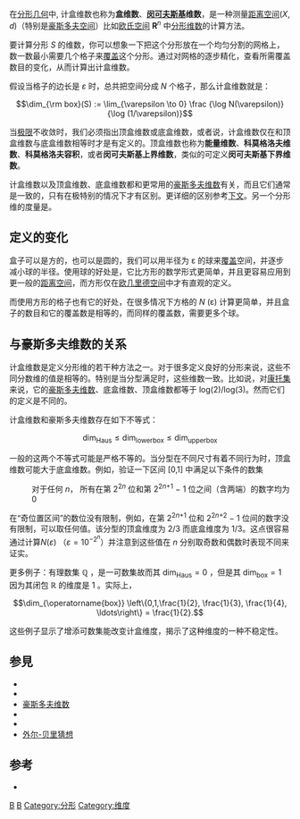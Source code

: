 {{noteTA
|1=zh-hans:闵可夫斯基; zh-hant:閔考斯基;
}}

{{refimprove|time=2010-01-02T05:57:06+00:00}}

在[[分形几何|分形几何]]中, 计盒维数也称为'''盒维数'''、'''[[赫尔曼·闵可夫斯基|闵可夫斯基]]维数'''，是一种测量[[距离空间|距离空间]](''X'', ''d'')（特别是[[豪斯多夫空间|豪斯多夫空间]]）比如[[欧氏空间|欧氏空间]] '''R'''<sup>''n''</sup> 中[[分形维数|分形维数]]的计算方法。

要计算分形 ''S'' 的维数，你可以想象一下把这个分形放在一个均匀分割的网格上，数一数最小需要几个格子来[[覆盖_(拓扑学)|覆盖]]这个分形。通过对网格的逐步精化，查看所需覆盖数目的变化，从而计算出计盒维数。

假设当格子的边长是 ''ε'' 时，总共把空间分成 ''N'' 个格子，那么计盒维数就是：

:<math>\dim_{\rm box}(S) := \lim_{\varepsilon \to 0} \frac {\log N(\varepsilon)}{\log (1/\varepsilon)}</math>

当[[极限|极限]]不收敛时，我们必须指出顶盒维数或底盒维数，或者说，计盒维数仅在和顶盒维数与底盒维数相等时才是有定义的。顶盒维数也称为'''能量维数'''、'''科莫格洛夫维数'''、'''科莫格洛夫容积'''，或者'''闵可夫斯基上界维数'''，类似的可定义'''闵可夫斯基下界维数'''。

计盒维数以及顶盒维数、底盒维数都和更常用的[[豪斯多夫维数|豪斯多夫维数]]有关，而且它们通常是一致的，只有在极特别的情况下才有区别。更详细的区别参考[[#与豪斯多夫维数的关系|下文]]。另一个分形维的度量是{{tsl|en|Correlation dimension|关联维数}}。

== 定义的变化 ==
盒子可以是方的，也可以是圆的，我们可以用半径为 ε 的球来[[覆盖_(拓扑学)|覆盖]]空间，并逐步减小球的半径。使用球的好处是，它比方形的数学形式更简单，并且更容易应用到更一般的[[距离空间|距离空间]]，而方形仅在[[欧几里德空间|欧几里德空间]]中才有直观的定义。

而使用方形的格子也有它的好处，在很多情况下方格的 ''N'' (ε) 计算更简单，并且盒子的数目和它的覆盖数是相等的，而同样的覆盖数，需要更多个球。

== 与豪斯多夫维数的关系 ==
计盒维数是定义分形维的若干种方法之一。对于很多定义良好的分形来说，这些不同分数维的值是相等的。特别是当分型满足{{tsl|en|Hausdorff dimension#The open set condition|开集条件}}时，这些维数一致。比如说，对[[康托集|康托集]]来说，它的[[豪斯多夫维数|豪斯多夫维数]]、底盒维数、顶盒维数都等于 log(2)/log(3)。然而它们的定义是不同的。

计盒维数和豪斯多夫维数存在如下不等式：

:<math>\dim_\operatorname{Haus} \leq  \dim_\operatorname{lower box} \leq \dim_\operatorname{upper box}</math>

一般的这两个不等式可能是严格不等的。当分型在不同尺寸有着不同行为时，顶盒维数可能大于底盒维数。例如，验证一下区间 [0,1] 中满足以下条件的数集

:对于任何 ''n''， 所有在第 2<sup>2''n''</sup> 位和第 2<sup>2''n''+1</sup> − 1 位之间（含两端）的数字均为 0 

在“奇位置区间”的数位没有限制，例如，在第 2<sup>2''n''+1</sup> 位和 2<sup>2''n''+2</sup> − 1 位间的数字没有限制，可以取任何值。该分型的顶盒维度为 2/3 而底盒维度为 1/3。这点很容易通过计算''N''(''ε'') （<math>\varepsilon=10^{-2^n}</math>）并注意到这些值在 ''n'' 分别取奇数和偶数时表现不同来证实。

更多例子：有理数集 <math>\mathbb{Q}</math> ，是一可数集故而其 <math>\dim_{\operatorname{Haus}} = 0</math> ，但是其 <math>\dim_{\operatorname{box}} = 1</math> 因为其闭包 <math>\mathbb{R}</math> 的维度是 1 。实际上，

:<math> \dim_{\operatorname{box}}  \left\{0,1,\frac{1}{2}, \frac{1}{3}, \frac{1}{4}, \ldots\right\} = \frac{1}{2}. </math>

这些例子显示了增添可数集能改变计盒维度，揭示了这种维度的一种不稳定性。

== 参見 ==
* {{tsl|en|Uncertainty exponent|不确定性系数}}
* {{tsl|en|Correlation dimension|关联维数}}
* [[豪斯多夫维数|豪斯多夫维数]]
* {{tsl|en|Lacunarity|空隙度}}
* {{tsl|en|Correlation dimension|填充维数}}
* [[听出鼓的形状#外尔－贝里猜想|外尔-贝里猜想]]

== 参考 ==
* {{mathworld| urlname=Minkowski-BouligandDimension|title=Minkowski-Bouligand Dimension}}

{{分形}}

[[Category:测度论|B]]
[[Category:度量几何|B]]
[[Category:分形|Category:分形]]
[[Category:维度|Category:维度]]